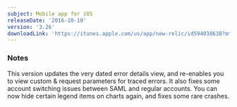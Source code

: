 ```yaml
---
subject: Mobile app for iOS
releaseDate: '2016-10-10'
version: '3.26'
downloadLink: 'https://itunes.apple.com/us/app/new-relic/id594038638?mt=8'
---
```


### Notes

This version updates the very dated error details view, and re-enables you to view custom & request parameters for traced errors. It also fixes some account switching issues between SAML and regular accounts. You can now hide certain legend items on charts again, and fixes some rare crashes.
